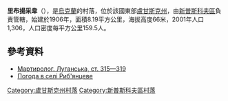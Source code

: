 {{coord|49|28|39|N|39|1|27|E|scale:100000|display=title}}

'''里布揚采韋'''（{{lang-uk|Риб'янцеве}}），是[[烏克蘭|烏克蘭]]的村落，位於該國東部[[盧甘斯克州|盧甘斯克州]]，由[[新普斯科夫區|新普斯科夫區]]負責管轄，始建於1906年，面積8.19平方公里，海拔高度66米，2001年人口1,306，人口密度每平方公里159.5人。

==參考資料==
*[https://web.archive.org/web/20140224040757/http://www.memory.gov.ua:8080/data/upload/publication/main/ua/1090/103.pdf Мартиролог. Луганська, ст. 315—319]
* [http://weather.in.ua/ua/lyganskaja/22239 Погода в селі Риб'янцеве] {{Wayback|url=http://weather.in.ua/ua/lyganskaja/22239 |date=20160305202559 }}

{{DEFAULTSORT:Риб'янцеве}}
[[Category:盧甘斯克州村落|Category:盧甘斯克州村落]]
[[Category:新普斯科夫區村落|Category:新普斯科夫區村落]]


{{Luhansk-geo-stub}}